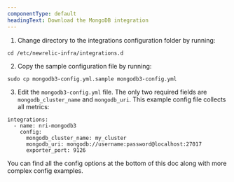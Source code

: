 ```yaml
---
componentType: default
headingText: Download the MongoDB integration
---
```


1. Change directory to the integrations configuration folder by running:

```shell
cd /etc/newrelic-infra/integrations.d
```

2. Copy the sample configuration file by running:

```shell
sudo cp mongodb3-config.yml.sample mongodb3-config.yml
```

3. Edit the `mongodb3-config.yml` file. The only two required fields are `mongodb_cluster_name` and `mongodb_uri`. This example config file collects all metrics:

```
integrations:
  - name: nri-mongodb3
    config:
      mongodb_cluster_name: my_cluster
      mongodb_uri: mongodb://username:password@localhost:27017
      exporter_port: 9126
```

You can find all the config options at the bottom of this doc along with more complex config examples.


